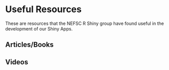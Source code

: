 # Useful Resources

These are resources that the NEFSC R Shiny group have found useful in the development of our Shiny Apps. 

## Articles/Books

## Videos

## 

